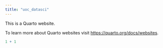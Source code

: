 ```yaml
---
title: "uoc_datasci"
---
```


This is a Quarto website.

To learn more about Quarto websites visit <https://quarto.org/docs/websites>.

```r
1 + 1
```
